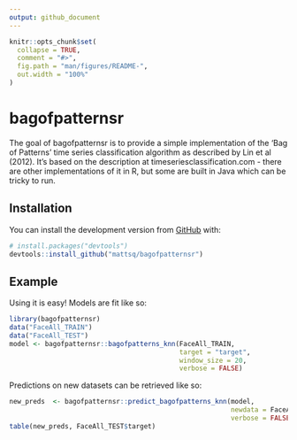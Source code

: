 ```yaml
---
output: github_document
---
```


<!-- README.md is generated from README.Rmd. Please edit that file -->

```r
knitr::opts_chunk$set(
  collapse = TRUE,
  comment = "#>",
  fig.path = "man/figures/README-",
  out.width = "100%"
)
```

# bagofpatternsr

<!-- badges: start -->
<!-- badges: end -->

The goal of bagofpatternsr is to provide a simple implementation of the 'Bag of Patterns' time series classification algorithm as described by Lin et al (2012). It's based on the description at timeseriesclassification.com - there are other implementations of it in R, but some are built in Java which can be tricky to run.

## Installation

You can install the development version from [GitHub](https://github.com/) with:

``` r
# install.packages("devtools")
devtools::install_github("mattsq/bagofpatternsr")
```
## Example

Using it is easy! Models are fit like so:

```r
library(bagofpatternsr)
data("FaceAll_TRAIN")
data("FaceAll_TEST")
model <- bagofpatternsr::bagofpatterns_knn(FaceAll_TRAIN, 
                                           target = "target",
                                           window_size = 20,
                                           verbose = FALSE)
```

Predictions on new datasets can be retrieved like so:

```r
new_preds  <- bagofpatternsr::predict_bagofpatterns_knn(model, 
                                                        newdata = FaceAll_TEST,
                                                        verbose = FALSE)
table(new_preds, FaceAll_TEST$target)

```

